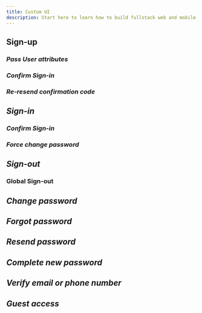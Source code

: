 ```yaml
---
title: Custom UI
description: Start here to learn how to build fullstack web and mobile apps with Amplify
---
```

## Sign-up
###  *Pass User attributes*    
###    *Confirm Sign-in*
###    *Re-resend confirmation code*
## *Sign-in*
### *Confirm Sign-in*
### *Force change password*
## *Sign-out*
### Global Sign-out
## *Change password*    
## *Forgot password*
## *Resend password*
## *Complete new password*
## *Verify email or phone number*
## *Guest access*